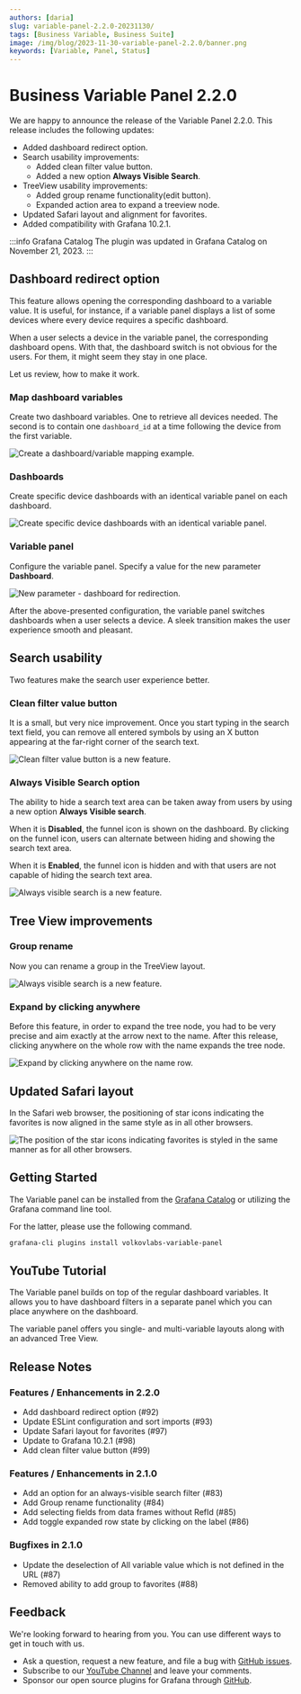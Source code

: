 ```yaml
---
authors: [daria]
slug: variable-panel-2.2.0-20231130/
tags: [Business Variable, Business Suite]
image: /img/blog/2023-11-30-variable-panel-2.2.0/banner.png
keywords: [Variable, Panel, Status]
---
```



# Business Variable Panel 2.2.0

We are happy to announce the release of the Variable Panel 2.2.0. This release includes the following updates:

- Added dashboard redirect option.
- Search usability improvements:
  - Added clean filter value button.
  - Added a new option **Always Visible Search**.
- TreeView usability improvements:
  - Added group rename functionality(edit button).
  - Expanded action area to expand a treeview node.
- Updated Safari layout and alignment for favorites.
- Added compatibility with Grafana 10.2.1.

:::info Grafana Catalog
The plugin was updated in Grafana Catalog on November 21, 2023.
:::

<Shorts
  src="https://www.youtube.com/embed/TtC2bh7a4fE"
  title="Variable panel 2.2.0 for Grafana."
/>

## Dashboard redirect option

This feature allows opening the corresponding dashboard to a variable value. It is useful, for instance, if a variable panel displays a list of some devices where every device requires a specific dashboard.

When a user selects a device in the variable panel, the corresponding dashboard opens. With that, the dashboard switch is not obvious for the users. For them, it might seem they stay in one place.

Let us review, how to make it work.

### Map dashboard variables

Create two dashboard variables. One to retrieve all devices needed. The second is to contain one `dashboard_id` at a time following the device from the first variable.

<Image
  title="Create a dashboard/variable mapping example."
  src="/img/blog/2023-11-30-variable-panel-2.2.0/vars.png"
/>

### Dashboards

Create specific device dashboards with an identical variable panel on each dashboard.

<Image
  title="Create specific device dashboards with an identical variable panel."
  src="/img/blog/2023-11-30-variable-panel-2.2.0/switch-dash.png"
/>

### Variable panel

Configure the variable panel. Specify a value for the new parameter **Dashboard**.

<Image
  title="New parameter - dashboard for redirection."
  src="/img/blog/2023-11-30-variable-panel-2.2.0/var-conf.png"
/>

After the above-presented configuration, the variable panel switches dashboards when a user selects a device. A sleek transition makes the user experience smooth and pleasant.

## Search usability

Two features make the search user experience better.

### Clean filter value button

It is a small, but very nice improvement. Once you start typing in the search text field, you can remove all entered symbols by using an X button appearing at the far-right corner of the search text.

<Image
  title="Clean filter value button is a new feature."
  src="/img/blog/2023-11-30-variable-panel-2.2.0/clean.png"
/>

### Always Visible Search option

The ability to hide a search text area can be taken away from users by using a new option **Always Visible search**.

When it is **Disabled**, the funnel icon is shown on the dashboard. By clicking on the funnel icon, users can alternate between hiding and showing the search text area.

When it is **Enabled**, the funnel icon is hidden and with that users are not capable of hiding the search text area.

<Image
  title="Always visible search is a new feature."
  src="/img/blog/2023-11-30-variable-panel-2.2.0/hide-search.png"
/>

## Tree View improvements

### Group rename

Now you can rename a group in the TreeView layout.

<Image
  title="Always visible search is a new feature."
  src="/img/blog/2023-11-30-variable-panel-2.2.0/edit-treeview.png"
/>

### Expand by clicking anywhere

Before this feature, in order to expand the tree node, you had to be very precise and aim exactly at the arrow next to the name. After this release, clicking anywhere on the whole row with the name expands the tree node.

<Image
  title="Expand by clicking anywhere on the name row."
  src="/img/blog/2023-11-30-variable-panel-2.2.0/row.png"
/>

## Updated Safari layout

In the Safari web browser, the positioning of star icons indicating the favorites is now aligned in the same style as in all other browsers.

<Image
  title="The position of the star icons indicating favorites is styled in the same manner as for all other browsers."
  src="/img/blog/2023-11-30-variable-panel-2.2.0/favs.png"
/>

## Getting Started

The Variable panel can be installed from the [Grafana Catalog](https://grafana.com/grafana/plugins/volkovlabs-variable-panel/) or utilizing the Grafana command line tool.

For the latter, please use the following command.

```bash
grafana-cli plugins install volkovlabs-variable-panel
```

## YouTube Tutorial

The Variable panel builds on top of the regular dashboard variables. It allows you to have dashboard filters in a separate panel which you can place anywhere on the dashboard.

The variable panel offers you single- and multi-variable layouts along with an advanced Tree View.

<Youtube
  id="mYYtMW9qiPA"
  title="Demonstrates the Variable panel functionality."
/>

## Release Notes

### Features / Enhancements in 2.2.0

- Add dashboard redirect option (#92)
- Update ESLint configuration and sort imports (#93)
- Update Safari layout for favorites (#97)
- Update to Grafana 10.2.1 (#98)
- Add clean filter value button (#99)

### Features / Enhancements in 2.1.0

- Add an option for an always-visible search filter (#83)
- Add Group rename functionality (#84)
- Add selecting fields from data frames without RefId (#85)
- Add toggle expanded row state by clicking on the label (#86)

### Bugfixes in 2.1.0

- Update the deselection of All variable value which is not defined in the URL (#87)
- Removed ability to add group to favorites (#88)

## Feedback

We're looking forward to hearing from you. You can use different ways to get in touch with us.

- Ask a question, request a new feature, and file a bug with [GitHub issues](https://github.com/volkovlabs/business-variable/issues).
- Subscribe to our [YouTube Channel](https://www.youtube.com/@volkovlabs) and leave your comments.
- Sponsor our open source plugins for Grafana through [GitHub](https://github.com/sponsors/VolkovLabs).
